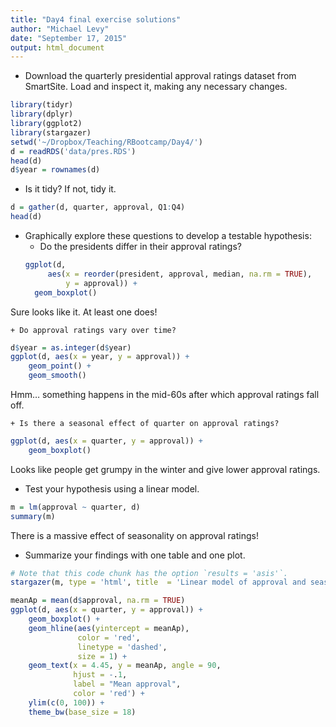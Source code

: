---
title: "Day4 final exercise solutions"
author: "Michael Levy"
date: "September 17, 2015"
output: html_document
---

* Download the quarterly presidential approval ratings dataset from SmartSite. Load and inspect it, making any necessary changes.
```{r, message=FALSE}
library(tidyr)
library(dplyr)
library(ggplot2)
library(stargazer)
setwd('~/Dropbox/Teaching/RBootcamp/Day4/')
d = readRDS('data/pres.RDS')
head(d)
d$year = rownames(d)
```

* Is it tidy? If not, tidy it.
```{r}
d = gather(d, quarter, approval, Q1:Q4)
head(d)
```

* Graphically explore these questions to develop a testable hypothesis:
    + Do the presidents differ in their approval ratings?
```{r}
ggplot(d, 
       aes(x = reorder(president, approval, median, na.rm = TRUE), 
           y = approval)) +
    geom_boxplot()
```

Sure looks like it. At least one does!

    + Do approval ratings vary over time?
```{r}
d$year = as.integer(d$year)
ggplot(d, aes(x = year, y = approval)) + 
    geom_point() + 
    geom_smooth()
```

Hmm... something happens in the mid-60s after which approval ratings fall off.

    + Is there a seasonal effect of quarter on approval ratings?
```{r}
ggplot(d, aes(x = quarter, y = approval)) +
    geom_boxplot()
```

Looks like people get grumpy in the winter and give lower approval ratings.

* Test your hypothesis using a linear model.
```{r}
m = lm(approval ~ quarter, d)
summary(m)
```

There is a massive effect of seasonality on approval ratings!

* Summarize your findings with one table and one plot.
```{r, results = 'asis'}
# Note that this code chunk has the option `results = 'asis'`.
stargazer(m, type = 'html', title  = 'Linear model of approval and seasonal quarters. Q1 (Jan. - Mar.) is the excuded class.')
```
```{r}
meanAp = mean(d$approval, na.rm = TRUE)
ggplot(d, aes(x = quarter, y = approval)) +
    geom_boxplot() +
    geom_hline(aes(yintercept = meanAp),
               color = 'red',
               linetype = 'dashed',
               size = 1) +
    geom_text(x = 4.45, y = meanAp, angle = 90,
              hjust = -.1,
              label = "Mean approval",
              color = 'red') +
    ylim(c(0, 100)) +
    theme_bw(base_size = 18)
```

